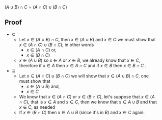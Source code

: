 <math display="block">\left(  A \cup B \right) \cap C = \left( A \cap C \right) \cup \left( B \cap C \right)</math>

== Proof ==
*<math display="inline">\subseteq</math>
** Let <math display="inline">x \in \left( A \cup B \right) \cap C</math>, then <math display="inline">x \in \left( A \cup B \right)</math> and <math display="inline">x \in C</math> we must show that <math display="inline">x \in \left( A \cap C \right) \cup \left( B \cap C \right)</math>, in other words
***<math display="inline">x \in \left( A \cap C  \right)</math> or,
***<math display="inline">x \in \left( B \cap C  \right)</math>
**<math display="inline">x \in \left( A \cup B \right)</math> so <math display="inline">x \in A</math> or <math display="inline">x \in B</math>, we already know that <math display="inline">x \in C</math>, therefore if <math display="inline">x \in A</math> then <math display="inline">x \in A \cap C</math> and if <math display="inline">x \in B</math> then <math display="inline">x \in B \cap C</math> .
*<math display="inline">\supseteq</math>
** Let <math display="inline">x \in \left( A \cap C  \right) \cup \left(  B \cap C \right)</math> we will show that <math display="inline">x \in \left( A \cup B  \right) \cap C</math>, one must show that
***<math display="inline">x \in \left( A \cup B \right)</math> and,
***<math display="inline">x \in C</math>
** We know that <math display="inline">x \in \left( A \cap C \right)</math> or <math display="inline">x \in \left( B \cap C \right)</math>, let's suppose that <math display="inline">x \in \left( A \cap C \right)</math>, that is <math display="inline">x \in A</math> and <math display="inline">x \in C</math>, then we know that <math display="inline">x \in A \cup B</math> and that <math display="inline">x \in C</math>, as needed
** If <math display="inline">x \in \left( B \cap C \right)</math> then <math display="inline">x \in A \cup B</math> (since it's in <math display="inline">B</math>) and <math display="inline">x \in C</math> again.

{{Knowledge Metadata|Set Theory|Proposition}}